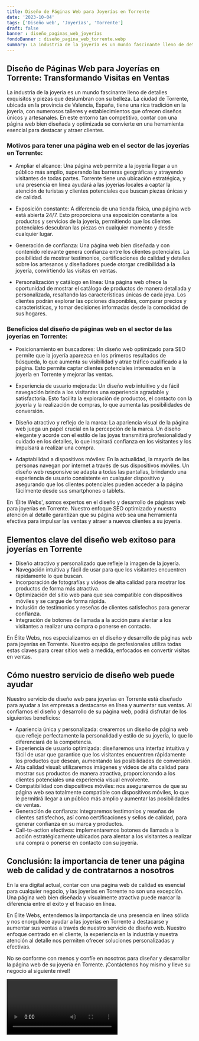 ```yaml
---
title: Diseño de Páginas Web para Joyerías en Torrente
date: '2023-10-04'
tags: ['Diseño web', 'Joyerías', 'Torrente']
draft: false
banner : diseño_paginas_web_joyerías
fondoBanner : diseño_pagina_web_torrente.webp
summary: La industria de la joyería es un mundo fascinante lleno de detalles exquisitos y piezas que deslumbran con su belleza. La ciudad de Torrente, ubicada en la provincia de Valencia, España, tiene una rica tradición en la joyería, con numerosos talleres y establecimientos que ofrecen diseños únicos y artesanales. En este entorno tan competitivo, contar con una página web bien diseñada y optimizada se convierte en una herramienta esencial para destacar y atraer clientes.
---
```


## Diseño de Páginas Web para Joyerías en Torrente: Transformando Visitas en Ventas

La industria de la joyería es un mundo fascinante lleno de detalles exquisitos y piezas que deslumbran con su belleza. La ciudad de Torrente, ubicada en la provincia de Valencia, España, tiene una rica tradición en la joyería, con numerosos talleres y establecimientos que ofrecen diseños únicos y artesanales. En este entorno tan competitivo, contar con una página web bien diseñada y optimizada se convierte en una herramienta esencial para destacar y atraer clientes.

### Motivos para tener una página web en el sector de las joyerías en Torrente:

- Ampliar el alcance: Una página web permite a la joyería llegar a un público más amplio, superando las barreras geográficas y atrayendo visitantes de todas partes. Torrente tiene una ubicación estratégica, y una presencia en línea ayudará a las joyerías locales a captar la atención de turistas y clientes potenciales que buscan piezas únicas y de calidad.

- Exposición constante: A diferencia de una tienda física, una página web está abierta 24/7. Esto proporciona una exposición constante a los productos y servicios de la joyería, permitiendo que los clientes potenciales descubran las piezas en cualquier momento y desde cualquier lugar.

- Generación de confianza: Una página web bien diseñada y con contenido relevante genera confianza entre los clientes potenciales. La posibilidad de mostrar testimonios, certificaciones de calidad y detalles sobre los artesanos y diseñadores puede otorgar credibilidad a la joyería, convirtiendo las visitas en ventas.

- Personalización y catálogo en línea: Una página web ofrece la oportunidad de mostrar el catálogo de productos de manera detallada y personalizada, resaltando las características únicas de cada joya. Los clientes podrán explorar las opciones disponibles, comparar precios y características, y tomar decisiones informadas desde la comodidad de sus hogares.

### Beneficios del diseño de páginas web en el sector de las joyerías en Torrente:

- Posicionamiento en buscadores: Un diseño web optimizado para SEO permite que la joyería aparezca en los primeros resultados de búsqueda, lo que aumenta su visibilidad y atrae tráfico cualificado a la página. Esto permite captar clientes potenciales interesados en la joyería en Torrente y mejorar las ventas.

- Experiencia de usuario mejorada: Un diseño web intuitivo y de fácil navegación brinda a los visitantes una experiencia agradable y satisfactoria. Esto facilita la exploración de productos, el contacto con la joyería y la realización de compras, lo que aumenta las posibilidades de conversión.

- Diseño atractivo y reflejo de la marca: La apariencia visual de la página web juega un papel crucial en la percepción de la marca. Un diseño elegante y acorde con el estilo de las joyas transmitirá profesionalidad y cuidado en los detalles, lo que inspirará confianza en los visitantes y los impulsará a realizar una compra.

- Adaptabilidad a dispositivos móviles: En la actualidad, la mayoría de las personas navegan por internet a través de sus dispositivos móviles. Un diseño web responsive se adapta a todas las pantallas, brindando una experiencia de usuario consistente en cualquier dispositivo y asegurando que los clientes potenciales pueden acceder a la página fácilmente desde sus smartphones o tablets.

En 'Élite Webs', somos expertos en el diseño y desarrollo de páginas web para joyerías en Torrente. Nuestro enfoque SEO optimizado y nuestra atención al detalle garantizan que su página web sea una herramienta efectiva para impulsar las ventas y atraer a nuevos clientes a su joyería.

<GifSeo />

<Cta />

## Elementos clave del diseño web exitoso para joyerías en Torrente

- Diseño atractivo y personalizado que refleje la imagen de la joyería.
- Navegación intuitiva y fácil de usar para que los visitantes encuentren rápidamente lo que buscan.
- Incorporación de fotografías y videos de alta calidad para mostrar los productos de forma más atractiva.
- Optimización del sitio web para que sea compatible con dispositivos móviles y se cargue de forma rápida.
- Inclusión de testimonios y reseñas de clientes satisfechos para generar confianza.
- Integración de botones de llamada a la acción para alentar a los visitantes a realizar una compra o ponerse en contacto.

En Élite Webs, nos especializamos en el diseño y desarrollo de páginas web para joyerías en Torrente. Nuestro equipo de profesionales utiliza todas estas claves para crear sitios web a medida, enfocados en convertir visitas en ventas.

## Cómo nuestro servicio de diseño web puede ayudar

Nuestro servicio de diseño web para joyerías en Torrente está diseñado para ayudar a las empresas a destacarse en línea y aumentar sus ventas. Al confiarnos el diseño y desarrollo de su página web, podrá disfrutar de los siguientes beneficios:

- Apariencia única y personalizada: crearemos un diseño de página web que refleje perfectamente la personalidad y estilo de su joyería, lo que lo diferenciará de la competencia.
- Experiencia de usuario optimizada: diseñaremos una interfaz intuitiva y fácil de usar que garantice que los visitantes encuentren rápidamente los productos que desean, aumentando las posibilidades de conversión.
- Alta calidad visual: utilizaremos imágenes y videos de alta calidad para mostrar sus productos de manera atractiva, proporcionando a los clientes potenciales una experiencia visual envolvente.
- Compatibilidad con dispositivos móviles: nos aseguraremos de que su página web sea totalmente compatible con dispositivos móviles, lo que le permitirá llegar a un público más amplio y aumentar las posibilidades de ventas.
- Generación de confianza: integraremos testimonios y reseñas de clientes satisfechos, así como certificaciones y sellos de calidad, para generar confianza en su marca y productos.
- Call-to-action efectivos: implementaremos botones de llamada a la acción estratégicamente ubicados para alentar a los visitantes a realizar una compra o ponerse en contacto con su joyería.

## Conclusión: la importancia de tener una página web de calidad y de contratarnos a nosotros

En la era digital actual, contar con una página web de calidad es esencial para cualquier negocio, y las joyerías en Torrente no son una excepción. Una página web bien diseñada y visualmente atractiva puede marcar la diferencia entre el éxito y el fracaso en línea.

En Élite Webs, entendemos la importancia de una presencia en línea sólida y nos enorgullece ayudar a las joyerías en Torrente a destacarse y aumentar sus ventas a través de nuestro servicio de diseño web. Nuestro enfoque centrado en el cliente, la experiencia en la industria y nuestra atención al detalle nos permiten ofrecer soluciones personalizadas y efectivas.

No se conforme con menos y confíe en nosotros para diseñar y desarrollar la página web de su joyería en Torrente. ¡Contáctenos hoy mismo y lleve su negocio al siguiente nivel!

<Video />

<CtaBot job='Joyerías' city='Torrente'/>

<Gmaps query='Torrente+españa+maps' />